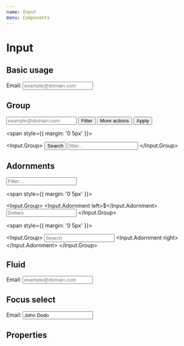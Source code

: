 ```yaml
---
name: Input
menu: Components
---
```



# Input

## Basic usage

<Playground>
  Email: <Input name='email' placeholder='example@domain.com' type='email' />
</Playground>

## Group

<Playground>
  <Input.Group>
    <Input name='email' placeholder='example@domain.com' type='email' />
    <Button kind='secondary'>Filter <Icon name='tune' /></Button>
    <Button kind='secondary'>More actions</Button>
  </Input.Group>
  <span style={{ margin: '0 5px' }}></span>
  <Button kind='primary'>Apply</Button>

  <span style={{ margin: '0 5px' }}></span>

  <Input.Group>
    <Button><Icon name='search' /> Search</Button>
    <Input name='search' placeholder='filter...' />
  </Input.Group>
</Playground>

## Adornments
<Playground>
  <Input.Group>
    <Input.Adornment left>
      <Icon name='filter_list' />
    </Input.Adornment>
    <Input name='filter' placeholder='Filter…' />
  </Input.Group>

  <span style={{ margin: '0 5px' }}></span>

  <Input.Group>
    <Input.Adornment left>$</Input.Adornment>
    <Input name='payment' placeholder='Dollars' />
  </Input.Group>

  <span style={{ margin: '0 5px' }}></span>

  <Input.Group>
    <Input name='search' placeholder='Search' />
    <Input.Adornment right>
      <Icon name='search' />
    </Input.Adornment>
  </Input.Group>
</Playground>

## Fluid
<Playground>
  <div style={{ display: 'flex', alignItems: 'center' }}>
    Email: <Input basic name='email' placeholder='example@domain.com' type='email' fluid />
  </div>
</Playground>

## Focus select
<Playground>
  <div style={{ display: 'flex', alignItems: 'center' }}>
    Email: <Input
      basic
      name='name'
      value='John Dodo'
      fluid
      focusSelect
    />
  </div>
</Playground>

## Properties

<Props of={Input}></Props>
